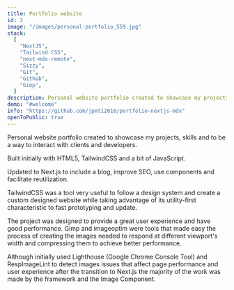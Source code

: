 ```yaml
---
title: Portfolio website
id: 2
image: "/images/personal-portfolio_559.jpg"
stack:
  [
    "NextJS",
    "Tailwind CSS",
    "next-mdx-remote",
    "Sizzy",
    "Git",
    "Github",
    "Gimp",
  ]
description: Personal website portfolio created to showcase my projects, skills and to be a way to interact with clients and developers.
demo: "#welcome"
info: "https://github.com/jpmti2016/portfolio-nextjs-mdx"
openToPublic: true
---
```


Personal website portfolio created to showcase my projects, skills and to be a way to interact with clients and developers.

Built initially with HTML5, TailwindCSS and a bit of JavaScript.

Updated to Next.js to include a blog, improve SEO, use components and facilitate reutilization.

TailwindCSS was a tool very useful to follow a design system and create a custom designed website while taking advantage of its utility-first characteristic to fast prototyping and update.

The project was designed to provide a great user experience and have good performance. Gimp and imageoptim were tools that made easy the process of creating the images needed to respond at different viewport's width and compressing them to achieve better performance.

Although initially used Lighthouse (Google Chrome Console Tool) and RespImageLint to detect images issues that affect page performance and user experience after the transition to Next.js the majority of the work was made by the framework and the Image Component.
